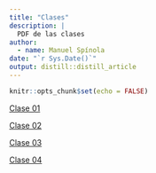 ```yaml
---
title: "Clases"
description: |
  PDF de las clases
author:
  - name: Manuel Spínola
date: "`r Sys.Date()`"
output: distill::distill_article
---
```


```r
knitr::opts_chunk$set(echo = FALSE)
```

[Clase 01](02_clases/clase_01.pdf)

[Clase 02](02_clases/clase_02.pdf)

[Clase 03](02_clases/clase_03.pdf)

[Clase 04](02_clases/clase_04.pdf)




